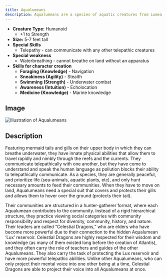 ```yaml
---
title: Aqualumeans
description: Aqualumeans are a species of aquatic creatures from Lumea.
---
```


- **Creature Type:** Humanoid
  - +1 to Strength
- **Size:** 5-7 feet tall
- **Special Skills**
  - Telepathy - can communicate with any other telepathic creatures
- **Special weakness**
  - Waterbreathing - cannot breathe on land without an apparatus
- **Skills for character creation**
  - **Foraging (Knowledge)** - Navigation 
  - **Sneakiness (Agility)** - Stealth 
  - **Swimming (Strength)** - Underwater combat 
  - **Awareness (Intuition)** - Echolocation 
  - **Medicine (Knowledge)** - Marine knowledge

## Image

![Illustration of Aqualumeans](../../../assets/lumea/Aqualumean-Human.png)

## Description
Featuring mermaid tails and gills on their upper body in which they can breathe underwater, they have innate physical abilities that allow them to travel rapidly and nimbly through the reefs and the currents. They communicate telepathically with one another, but they have come to understand and speak the human language as pollution blocks their ability to telepathically communicate. As a species, they are generally peaceful, and prioritize life (sea-animals, aquatic plants, etc), and only hunt necessary amounts to feed their communities. When they have to move on land, Aqualumeans need a special suit that covers and protects their gills and allows them to hover over the ground (protects their tail).

Their communities are structured in a hunter-gatherer format, where each Aqualumean contributes to the community. Instead of a rigid hierarchical structure, they practice viewing social categories with community responsibility and respect for diversity, community, history, and nature. Their leaders are called “Celestial Dragons,” who are elders who have become more powerful due to their connection to the hidden Aqualumean ‘Lux’ reservoir. Celestial Dragons are highly respected for their wisdom and knowledge (as many of them existed long before the creation of Atlantis), and they often carry the role of teachers and guides of the other Aqualumeans. They also carry the task of protecting the Lux reservoir and have more powerful telepathic abilities. Unlike other Aqualumeans, who can only project their mental voice into one other being at a time, Celestial Dragons are able to project their voice into all Aqualumeans at once.
